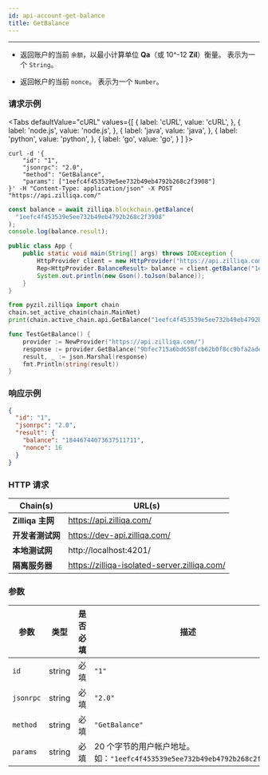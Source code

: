 ```yaml
---
id: api-account-get-balance
title: GetBalance
---
```


---
- 返回账户的当前 `余额`，以最小计算单位 **Qa**（或 10^-12 **Zil**）衡量。 表示为一个 `String`。

- 返回帐户的当前 `nonce`。 表示为一个 `Number`。

### 请求示例



<Tabs
  defaultValue="cURL"
  values={[
    { label: 'cURL', value: 'cURL', },
    { label: 'node.js', value: 'node.js', },
    { label: 'java', value: 'java', },
    { label: 'python', value: 'python', },
    { label: 'go', value: 'go', }
  ]
}>

<TabItem value="cURL">

```shell
curl -d '{
    "id": "1",
    "jsonrpc": "2.0",
    "method": "GetBalance",
    "params": ["1eefc4f453539e5ee732b49eb4792b268c2f3908"]
}' -H "Content-Type: application/json" -X POST "https://api.zilliqa.com/"
```
</TabItem>
<TabItem value="node.js">

```js
const balance = await zilliqa.blockchain.getBalance(
  "1eefc4f453539e5ee732b49eb4792b268c2f3908"
);
console.log(balance.result);
```
</TabItem>
<TabItem value="java">

```java
public class App {
    public static void main(String[] args) throws IOException {
        HttpProvider client = new HttpProvider("https://api.zilliqa.com");
        Rep<HttpProvider.BalanceResult> balance = client.getBalance("1eefc4f453539e5ee732b49eb4792b268c2f3908");
        System.out.println(new Gson().toJson(balance));
    }
}
```
</TabItem>

<TabItem value="python">

```python
from pyzil.zilliqa import chain
chain.set_active_chain(chain.MainNet)
print(chain.active_chain.api.GetBalance("1eefc4f453539e5ee732b49eb4792b268c2f3908"))
```

</TabItem>

<TabItem value="go">

```go
func TestGetBalance() {
	provider := NewProvider("https://api.zilliqa.com/")
	response := provider.GetBalance("9bfec715a6bd658fcb62b0f8cc9bfa2ade71434a")
	result, _ := json.Marshal(response)
	fmt.Println(string(result))
}
```
</TabItem>

</Tabs>

### 响应示例

```json
{
  "id": "1",
  "jsonrpc": "2.0",
  "result": {
    "balance": "18446744073637511711",
    "nonce": 16
  }
}
```

### HTTP 请求

| Chain(s)              | URL(s)                       |
| --------------------- | ---------------------------- |
| **Zilliqa 主网**   | https://api.zilliqa.com/     |
| **开发者测试网** | https://dev-api.zilliqa.com/ |
| **本地测试网**     | http://localhost:4201/       |
| **隔离服务器**   | https://zilliqa-isolated-server.zilliqa.com/ |

### 参数

| 参数 | 类型   | 是否必填 | 描述                                                                                       |
| --------- | ------ | -------- | ------------------------------------------------------------------------------------------------- |
| `id`      | string | 必填 | `"1"`                                                                                             |
| `jsonrpc` | string | 必填 | `"2.0"`                                                                                           |
| `method`  | string | 必填 | `"GetBalance"`                                                                                    |
| `params`  | string | 必填 | 20 个字节的用户帐户地址。 <br/> 如：`"1eefc4f453539e5ee732b49eb4792b268c2f3908"` |
